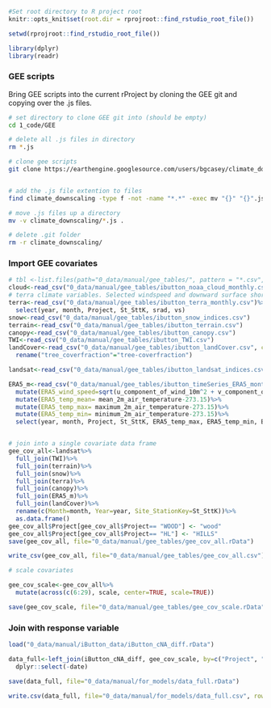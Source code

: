 ```r
#Set root directory to R project root
knitr::opts_knit$set(root.dir = rprojroot::find_rstudio_root_file())

setwd(rprojroot::find_rstudio_root_file())

```

```r
library(dplyr)
library(readr)
```


### GEE scripts {-}

Bring GEE scripts into the current rProject by cloning the GEE git and copying over the .js files.  

```bash
# set directory to clone GEE git into (should be empty)
cd 1_code/GEE

# delete all .js files in directory
rm *.js

# clone gee scripts
git clone https://earthengine.googlesource.com/users/bgcasey/climate_downscaling


# add the .js file extention to files
find climate_downscaling -type f -not -name "*.*" -exec mv "{}" "{}".js \;

# move .js files up a directory
mv -v climate_downscaling/*.js .

# delete .git folder
rm -r climate_downscaling/
```



### Import GEE covariates {-}

```r
# tbl <-list.files(path="0_data/manual/gee_tables/", pattern = "*.csv", full.names = TRUE) 
cloud<-read_csv("0_data/manual/gee_tables/ibutton_noaa_cloud_monthly.csv")
# terra climate variables. Selected windspeed and downward surface shortwave radiation.
terra<-read_csv("0_data/manual/gee_tables/ibutton_terra_monthly.csv")%>%
  select(year, month, Project, St_SttK, srad, vs)
snow<-read_csv("0_data/manual/gee_tables/ibutton_snow_indices.csv")
terrain<-read_csv("0_data/manual/gee_tables/ibutton_terrain.csv")
canopy<-read_csv("0_data/manual/gee_tables/ibutton_canopy.csv")
TWI<-read_csv("0_data/manual/gee_tables/ibutton_TWI.csv")
landCover<-read_csv("0_data/manual/gee_tables/ibutton_landCover.csv", col_types=c("forest_type"="factor", "discrete_classification"="factor"))%>%
  rename("tree_coverfraction"="tree-coverfraction")

landsat<-read_csv("0_data/manual/gee_tables/ibutton_landsat_indices.csv")

ERA5_m<-read_csv("0_data/manual/gee_tables/ibutton_timeSeries_ERA5_monthly.csv")%>%
  mutate(ERA5_wind_speed=sqrt(u_component_of_wind_10m^2 + v_component_of_wind_10m^2))%>%
  mutate(ERA5_temp_mean= mean_2m_air_temperature-273.15)%>%
  mutate(ERA5_temp_max= maximum_2m_air_temperature-273.15)%>%
  mutate(ERA5_temp_min= minimum_2m_air_temperature-273.15)%>%
  select(year, month, Project, St_SttK, ERA5_temp_max, ERA5_temp_min, ERA5_temp_mean, ERA5_wind_speed)


# join into a single covariate data frame
gee_cov_all<-landsat%>%
  full_join(TWI)%>%
  full_join(terrain)%>%
  full_join(snow)%>%
  full_join(terra)%>%
  full_join(canopy)%>%
  full_join(ERA5_m)%>%
  full_join(landCover)%>%
  rename(c(Month=month, Year=year, Site_StationKey=St_SttK))%>%
  as.data.frame()
gee_cov_all$Project[gee_cov_all$Project== "WOOD"] <- "wood"
gee_cov_all$Project[gee_cov_all$Project== "HL"] <- "HILLS"
save(gee_cov_all, file="0_data/manual/gee_tables/gee_cov_all.rData")

write_csv(gee_cov_all, file="0_data/manual/gee_tables/gee_cov_all.csv")     

# scale covariates

gee_cov_scale<-gee_cov_all%>%
  mutate(across(c(6:29), scale, center=TRUE, scale=TRUE))

save(gee_cov_scale, file="0_data/manual/gee_tables/gee_cov_scale.rData")

```

### Join with response variable {-}

```r
load("0_data/manual/iButton_data/iButton_cNA_diff.rData")

data_full<-left_join(iButton_cNA_diff, gee_cov_scale, by=c("Project", "Site_StationKey", "Month", "Year"))%>%
  dplyr::select(-date)

save(data_full, file="0_data/manual/for_models/data_full.rData")

write.csv(data_full, file="0_data/manual/for_models/data_full.csv", row.names = FALSE)  


```





